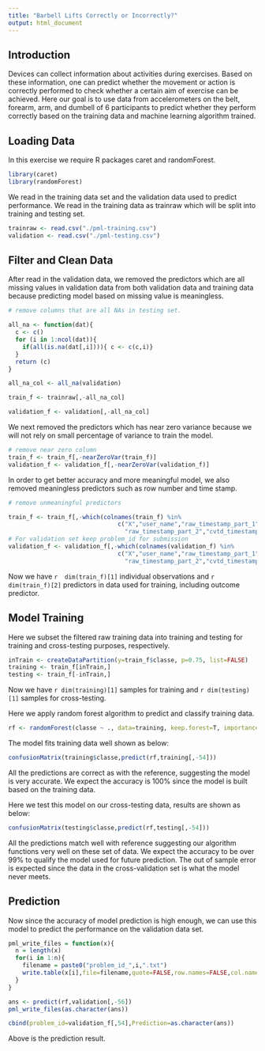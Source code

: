 ```yaml
---
title: "Barbell Lifts Correctly or Incorrectly?"
output: html_document
---
```

## Introduction ##

Devices can collect information about activities during exercises. Based on these information, one can predict whether the movement or action is correctly performed to check whether a certain aim of exercise can be achieved. Here our goal is to use data from accelerometers on the belt, forearm, arm, and dumbell of 6 participants to predict whether they perform correctly based on the training data and machine learning algorithm trained.

## Loading Data ##

In this exercise we require R packages caret and randomForest.
```r
library(caret)
library(randomForest)
```

We read in the training data set and the validation data used to predict performance. We read in the training data as trainraw which will be split into training and testing set.

```r
trainraw <- read.csv("./pml-training.csv")
validation <- read.csv("./pml-testing.csv")
```

## Filter and Clean Data ##

After read in the validation data, we removed the predictors which are all missing values in validation data from both validation data and training data because predicting model based on missing value is meaningless.

```r
# remove columns that are all NAs in testing set.

all_na <- function(dat){
  c <- c()
  for (i in 1:ncol(dat)){
    if(all(is.na(dat[,i]))){ c <- c(c,i)}
  }
  return (c)
}

all_na_col <- all_na(validation)

train_f <- trainraw[,-all_na_col]

validation_f <- validation[,-all_na_col]
```

We next removed the predictors which has near zero variance because we will not rely on small percentage of variance to train the model.

```r
# remove near zero column
train_f <- train_f[,-nearZeroVar(train_f)]
validation_f <- validation_f[,-nearZeroVar(validation_f)]
```

In order to get better accuracy and more meaningful model, we also removed meaningless predictors such as row number and time stamp.

```r
# remove unmeaningful predictors

train_f <- train_f[,-which(colnames(train_f) %in% 
                               c("X","user_name","raw_timestamp_part_1",
                                 "raw_timestamp_part_2","cvtd_timestamp"))]
# For validation set keep problem_id for submission
validation_f <- validation_f[,-which(colnames(validation_f) %in% 
                               c("X","user_name","raw_timestamp_part_1",
                                 "raw_timestamp_part_2","cvtd_timestamp"))]


```

Now we have ```r  dim(train_f)[1]``` individual observations and ```r dim(train_f)[2]``` predictors in data used for training, including outcome predictor.

## Model Training ##

Here we subset the filtered raw training data into training and testing for training and cross-testing purposes, respectively.

```r
inTrain <- createDataPartition(y=train_f$classe, p=0.75, list=FALSE)
training <- train_f[inTrain,]
testing <- train_f[-inTrain,]
```

Now we have ```r dim(training)[1]``` samples for training and ```r dim(testing)[1]``` samples for cross-testing.

Here we apply random forest algorithm to predict and classify training data.

```r

rf <- randomForest(classe ~ ., data=training, keep.forest=T, importance=TRUE)

```

The model fits training data well shown as below:
```r
confusionMatrix(training$classe,predict(rf,training[,-54]))
```

All the predictions are correct as with the reference, suggesting the model is very accurate. We expect the accuracy is 100% since the model is built based on the training data.

Here we test this model on our cross-testing data, results are shown as below:
```r
confusionMatrix(testing$classe,predict(rf,testing[,-54]))
```

All the predictions match well with reference suggesting our algorithm functions very well on these set of data. We expect the accuracy to be over 99% to qualify the model used for future prediction. The out of sample error is expected since the data in the cross-validation set is what the model never meets.

## Prediction ##

Now since the accuracy of model prediction is high enough, we can use this model to predict the performance on the validation data set.

```r
pml_write_files = function(x){
  n = length(x)
  for(i in 1:n){
    filename = paste0("problem_id_",i,".txt")
    write.table(x[i],file=filename,quote=FALSE,row.names=FALSE,col.names=FALSE)
  }
}

ans <- predict(rf,validation[,-56])
pml_write_files(as.character(ans))

cbind(problem_id=validation_f[,54],Prediction=as.character(ans))
```

Above is the prediction result.
